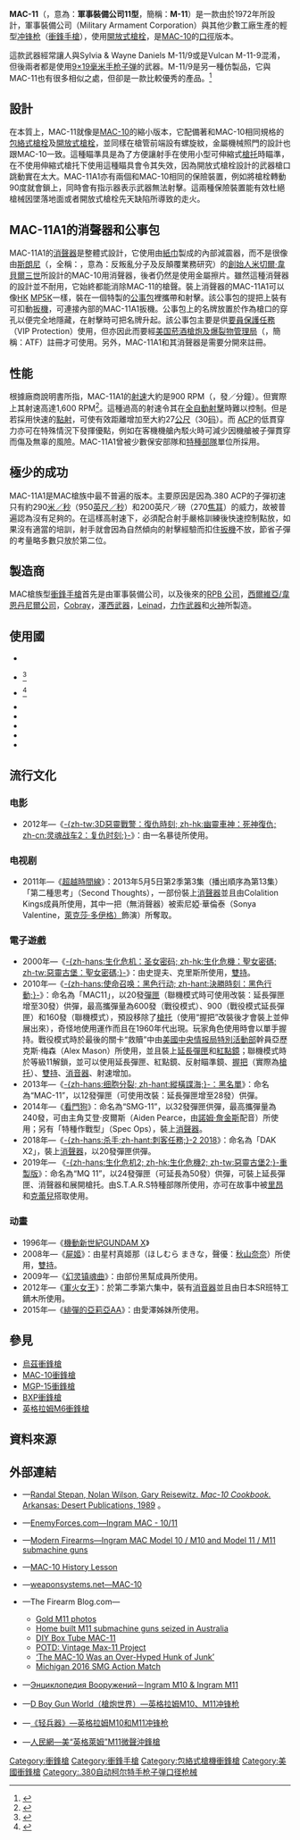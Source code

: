 {{noteTA
|G1=軍事
|G2=長度單位
|G3=Firearms
}}
{{Infobox Weapon
|name= {{Lang|en|MAC-11A1<br />Model 11 Advancement 1}}
|image= File:MAC11.jpg
|image_size= 300px
|caption= 縮折[[槍托|槍托]]的MAC-11A1
|origin= {{flagcountry|United States}}
|type= <div class="NavFrame collapsed" style="color: black; background-color: #FFFFFF; margin: 0 auto; padding: 0 10px; text-align: left;"><div class="NavHead" style="background-color: #FFFFFF; margin: 0 auto; padding: 0 10px; font-weight:normal;"></div><div class="NavContent" style="background-color: #FFFFFF; margin: 0 auto; padding: 0 10px;">
* [[冲锋枪|冲锋枪]]
* [[全自動手槍|衝鋒手槍]]
</div>
</div>
<!-- Type selection -->
|is_ranged= yes
|is_bladed= 
|is_explosive= 
|is_artillery= 
|is_vehicle= 
|is_missile= 
|is_UK= 
<!-- Service history -->
|service=
|used_by= 警察、軍隊
|wars= 
<!-- Production history -->
|designer= {{Link-en|戈登·B·英格拉姆|Gordon Ingram}}
|design_date= 1972年
|manufacturer= 軍事裝備公司（Military Armament Corporation）、其他少數廠商（主要生產仿製的民用型）
|unit_cost= 
|production_date= 1972年－
|number= 
|variants= <div class="NavFrame collapsed" style="color: black; background-color: #FFFFFF; margin: 0 auto; padding: 0 10px; text-align: left;"><div class="NavHead" style="background-color: #FFFFFF; margin: 0 auto; padding: 0 10px; font-weight:normal;"></div><div class="NavContent" style="background-color: #FFFFFF; margin: 0 auto; padding: 0 10px;">
* MAC-11A1
* MAC-11/9
</div>
</div>
<!-- General specifications -->
|spec_label= 
|weight= <div class="NavFrame collapsed" style="color: black; background-color: #FFFFFF; margin: 0 auto; padding: 0 10px; text-align: left;"><div class="NavHead" style="background-color: #FFFFFF; margin: 0 auto; padding: 0 10px; font-weight:normal;"></div><div class="NavContent" style="background-color: #FFFFFF; margin: 0 auto; padding: 0 10px;">
* 無[[抑制器|消聲器]]：
** 空槍：1.59[[千克|千克]]（3.51[[磅|磅]]）
** 上彈：2.1公斤（4.63磅）
* 加裝消聲器：
** 空槍：2.045公斤（4.51磅）
** 上彈：2.555公斤（5.63磅）
</div>
</div>
|length= <div class="NavFrame collapsed" style="color: black; background-color: #FFFFFF; margin: 0 auto; padding: 0 10px; text-align: left;"><div class="NavHead" style="background-color: #FFFFFF; margin: 0 auto; padding: 0 10px; font-weight:normal;"></div><div class="NavContent" style="background-color: #FFFFFF; margin: 0 auto; padding: 0 10px;">
* 無消聲器：
** 槍托縮折：248[[毫米|毫米]]（9.76[[英寸|英寸]]）
** 槍托伸展：531毫米（20.91英吋）
* 加裝消聲器：
** 槍托縮折：440毫米（17.32英吋）
** 槍托伸展：650毫米（25.59英吋）
</div>
</div>
|part_length= 129毫米（5.08英吋）
|width= 
|height= 
|diameter= 
|crew= 
<!-- Ranged weapon specifications --> 
|cartridge= {{Link-en|.380 ACP|.380 ACP}}
|caliber= 9毫米（.380英吋）
|barrels= 1根，[[膛線|線膛]]，[[槍口|槍口]]前端螺旋紋可用以安裝專用[[抑制器|抑制器]]等附件
|action= <div class="NavFrame collapsed" style="color: black; background-color: #FFFFFF; margin: 0 auto; padding: 0 10px; text-align: left;"><div class="NavHead" style="background-color: #FFFFFF; margin: 0 auto; padding: 0 10px; font-weight:normal;"></div><div class="NavContent" style="background-color: #FFFFFF; margin: 0 auto; padding: 0 10px;">
* [[反沖作用_(槍械)|反沖作用]]
* [[開放式槍栓|開放式槍栓]]
* [[包絡式槍機|包絡式槍機]]
</div>
</div>
|mode= {{Link-en|半自動槍械|Semi-automatic firearm|半自動}}、[[自動火器|全自動]]，可[[擊發調變槍械|擊發調變]]
|rate= 1,200-1,600發／分鐘
|velocity= 298.7[[米每秒|米／秒]]（980.01[[英尺每秒|英尺／秒]]）
|range= 25—50[[米_(单位)|公尺]]（27.34—54.68[[码|码]]，82.02—164.04[[英尺|英尺]]）
|max_range= 
|feed= 16、32發可拆卸式[[彈匣|彈匣]]
|sights= [[機械瞄具|機械瞄具]]：固定覘孔式[[照門|照門]]和柱狀[[照準器|準星]]
<!-- 火炮規格 -->
|breech= 
|recoil= 
|carriage= 
|elevation= 
|traverse= 
<!-- 刃器規格 --> 
|blade_type= 
|hilt_type= 
|sheath_type= 
|head_type= 
|haft_type= 
<!-- 爆炸物內填炸藥規格 --> 
|filling= 
|filling_weight= 
|detonation= 
|yield= 
<!-- 車輛/飛彈 規格 -->
|armour= 
|primary_armament= 
|secondary_arament= 
|engine= 
|engine_power= 
|transmission= 
|payload_capacity= 
|fuel_capacity= 
|pw_ratio= 
|suspension= 
|clearance= 
|vehicle_range= 
|speed= 
|guidance= 
|steering= 
<!-- missiles only -->
|wingspan= 
|propellant= 
|ceiling= 
|altitude= 
|depth= 
|boost= 
|accuracy= 
|launch_platform= 
|transport= 
}}

'''MAC-11'''（{{Lang-en|'''Military Armament Corporation Model 11'''}}，意為：'''軍事裝備公司11型'''，簡稱：'''M-11'''）是一款由{{Link-en|戈登·B·英格拉姆|Gordon Ingram}}於1972年所設計，軍事裝備公司（Military Armament Corporation）與其他少數工廠生產的輕型[[冲锋枪|冲锋枪]]（[[全自動手槍|衝鋒手槍]]），使用[[開放式槍栓|開放式槍栓]]，是[[MAC-10衝鋒槍|MAC-10]]的{{Link-en|.380 ACP|.380 ACP}}[[口徑|口徑]]版本。

這款武器經常讓人與Sylvia & Wayne Daniels M-11/9或是Vulcan M-11-9混淆，但後兩者都是使用[[9×19mm魯格彈|9×19毫米]][[手枪|手枪]][[子弹|子弹]]的武器。M-11/9是另一種仿製品，它與MAC-11也有很多相似之處，但卻是一款比較優秀的產品。<ref name="Jones">{{cite book|last = Jones| first = Richard| title = Jane's Infantry Weapons 2009-2010 | publisher = Jane's Information Group| year = 2009| isbn =0710628692  | pages =139}}</ref>

== 設計 ==
在本質上，MAC-11就像是[[MAC-10衝鋒槍|MAC-10]]的縮小版本，它配備著和MAC-10相同規格的[[包絡式槍栓|包絡式槍栓]]及[[開放式槍栓|開放式槍栓]]，並同樣在槍管前端設有螺旋紋，金屬機械照門的設計也跟MAC-10一致。這種瞄準具是為了方便讓射手在使用小型可伸縮式[[槍托|槍托]]時瞄準，在不使用伸縮式槍托下使用這種瞄具會令其失效，因為開放式槍栓設計的武器槍口跳動實在太大。MAC-11A1亦有兩個和MAC-10相同的保險裝置，例如將槍栓轉動90度就會鎖上，同時會有指示器表示武器無法射擊。這兩種保險裝置能有效杜絕槍械因墜落地面或者開放式槍栓先天缺陷所導致的走火。

== MAC-11A1的消聲器和公事包 ==
MAC-11A1的[[抑制器|消聲器]]是整體式設計，它使用由[[面紙|紙巾]]製成的內部減震器，而不是很像由[[斯朗尼|斯朗尼]]（{{Lang-en|SIONICS}}，全稱：{{Lang|en|'''S'''tudies '''I'''n the '''O'''perational '''N'''egation of '''I'''nsurgents and '''C'''ounter-'''S'''ubversion}}，意為：反叛亂分子及反顛覆業務研究）的[[企業家|創始人]][[米切爾·韋貝爾三世|米切爾·韋貝爾三世]]所設計的MAC-10用消聲器，後者仍然是使用金屬擦片。雖然這種消聲器的設計並不耐用，它始終都能消除MAC-11的槍聲。裝上消聲器的MAC-11A1可以像[[黑克勒-科赫|HK]] [[HK_MP5冲锋枪|MP5K]]一樣，裝在一個特製的[[公文包|公事包]]裡攜帶和射擊。該公事包的提把上裝有可扣動[[扳機|扳機]]，可連接內部的MAC-11A1扳機。公事包上的名牌放置於作為槍口的穿孔以便完全地隱藏，在射擊時可把名牌升起。該公事包主要是供[[VIP|要員保護任務]]（VIP Protection）使用，但亦因此而要經[[美国|美国]][[美國菸酒槍炮及爆裂物管理局|菸酒槍炮及爆裂物管理局]]（{{Lang-en|Bureau of Alcohol, Tobacco, Firearms and Explosives}}，簡稱：ATF）註冊才可使用。另外，MAC-11A1和其消聲器是需要分開來註冊。

== 性能 ==
根據廠商說明書所指，MAC-11A1的[[射速|射速]]大約是900 RPM（{{Lang-en|rounds per minute}}，發／分鐘）。但實際上其射速高達1,600 RPM<ref>{{Cite news | title = Ingram MAC Model 10 / M10 and Model 11 / M11 submachine guns (USA) | publisher = Official site | date = 2007年7月28日 | url = http://world.guns.ru/smg/smg22-e.htm | accessdate = 2007年7月28日 | deadurl = yes | archiveurl = https://web.archive.org/web/20070929124518/http://www.world.guns.ru/smg/smg22-e.htm | archivedate = 2007年9月29日 }}</ref>。這種過高的射速令其在[[自動火器|全自動射擊]]時難以控制。但是若採用快速的[[三發點放|點射]]，可使有效距離增加至大約27[[米_(单位)|公尺]]（30[[码|码]]）。而{{Link-en|.380 ACP|.380 ACP|.380}} [[柯爾特自動手槍|ACP]]的低貫穿力亦可在特殊情況下發揮優點，例如在客機機艙內駁火時可減少因機艙被子彈貫穿而傷及無辜的風險。MAC-11A1曾被少數保安部隊和[[特種部隊|特種部隊]]單位所採用。

== 極少的成功 ==
MAC-11A1是MAC槍族中最不普遍的版本。主要原因是因為.380 ACP的子彈初速只有約290[[米每秒|米／秒]]（950[[英尺每秒|英尺／秒]]）和200英尺／磅（270[[焦耳|焦耳]]）的威力，故被普遍認為沒有足夠的{{Link-en|制止力|Stopping power}}。在這樣高射速下，必須配合射手嚴格訓練後快速控制點放，如果沒有適當的培訓，射手就會因為自然傾向的射擊經驗而扣住[[扳機|扳機]]不放，節省子彈的考量略多數只放於第二位。

== 製造商 ==
{{Imageframe|width=300|align=right|content=
[[File:Flickr_-_~Steve_Z~_-_Cobray_M11.jpg|300px]]
[[File:Flickr_-_~Steve_Z~_-_Cobray_M11_(1).jpg|300px]]
|caption=（上）由Cobray生產的M11/9<br />（下）裝上[[抑制器|消聲器]]的Cobray M11/9}}
MAC槍族型[[全自動手槍|衝鋒手槍]]首先是由軍事裝備公司，以及後來的[[RPB_公司|RPB 公司]]，[[西爾維亞/韋恩丹尼爾公司|西爾維亞/韋恩丹尼爾公司]]，[[Cobray|Cobray]]，[[澤西武器|澤西武器]]，[[Leinad|Leinad]]，[[力作武器|力作武器]]和[[火神|火神]]所製造。

== 使用國 ==
* {{flagcountry|Argentina}}
* {{flagcountry|Colombia}}<ref>{{Cite web |url=https://sites.google.com/site/worldinventory/wiw_sa_colombia |title=存档副本 |accessdate=2016-02-22 |archive-date=2016-03-12 |archive-url=https://web.archive.org/web/20160312062339/https://sites.google.com/site/worldinventory/wiw_sa_colombia |dead-url=no }}</ref>
* {{flagcountry|Greece}}<ref>{{Cite web |url=https://sites.google.com/site/worldinventory/wiw_eu_greece |title=存档副本 |accessdate=2016-03-02 |archive-date=2016-06-03 |archive-url=https://web.archive.org/web/20160603163433/https://sites.google.com/site/worldinventory/wiw_eu_greece |dead-url=no }}</ref>
* {{flagcountry|Guatemala}}
* {{flagcountry|ROC}}
* {{flagcountry|ROK}}
* {{flagcountry|Slovenia}}
* {{flagcountry|Venezuela}}

== 流行文化 ==
=== 电影 ===
* 2012年—《[[灵魂战车2：复仇时刻|-{zh-tw:3D惡靈戰警：復仇時刻; zh-hk:幽靈車神：死神復仇; zh-cn:灵魂战车2：复仇时刻;}-]]》：由一名暴徒所使用。

=== 电视剧 ===
* 2011年—《[[超越時間線|超越時間線]]》：2013年5月5日第2季第3集（播出順序為第13集）「第二種思考」（Second Thoughts），一部份裝上[[抑制器|消聲器]]並且由Colalition Kings成員所使用，其中一把（無消聲器）被索尼婭·華倫泰（Sonya Valentine，[[萊克莎·多伊格）|萊克莎·多伊格）]]飾演）所奪取。

=== 電子遊戲 ===
* 2000年—《[[生化危機：聖女密碼|-{zh-hans:生化危机：圣女密码; zh-hk:生化危機：聖女密碼; zh-tw:惡靈古堡：聖女密碼;}-]]》：由史提夫、克里斯所使用，[[雙持|雙持]]。
* 2010年—《[[決勝時刻：黑色行動|-{zh-hans:使命召唤：黑色行动; zh-hant:決勝時刻：黑色行動;}-]]》：命名為「MAC11」，以20發[[彈匣|彈匣]]（聯機模式時可使用改裝：延長彈匣增至30發）供彈，最高攜彈量為600發（戰役模式）、900（戰役模式延長彈匣）和160發（聯機模式），預設移除了[[槍托|槍托]]（使用“握把”改裝後才會裝上並伸展出來），奇怪地使用{{Link-en|閉鎖式槍栓|Closed bolt}}運作而且在1960年代出現。玩家角色使用時會以單手握持。戰役模式時於最後的關卡“救贖”中由[[中央情报局|美國中央情报局]][[中央情報局特別活動中心|特別活動部]]幹員亞歷克斯·梅森（Alex Mason）所使用，並且裝上[[彈匣|延長彈匣]]和[[紅點鏡|紅點鏡]]；聯機模式時於等級11解鎖，並可以使用延長彈匣、紅點鏡、反射瞄準鏡、[[輔助握把|握把]]（實際為{{Link-en|伸縮式槍托|Telescoping stock|伸縮式}}[[槍托|槍托]]）、[[雙持|雙持]]、[[抑制器|消音器]]、射速增加。
* 2013年—《[[縱橫諜海：黑名單|-{zh-hans:细胞分裂; zh-hant:縱橫諜海;}-：黑名單]]》：命名為“MAC-11”，以12發彈匣（可使用改裝：延長彈匣增至28發）供彈。
* 2014年—《[[看門狗_(遊戲)|看門狗]]》：命名為“SMG-11”，以32發彈匣供彈，最高攜彈量為240發，可由主角艾登·皮爾斯（Aiden Pearce，由[[諾姆·詹金斯|諾姆·詹金斯]]配音）所使用；另有「特種作戰型」（Spec Ops），裝上[[抑制器|消聲器]]。
* 2018年—《[[殺手2_(2018年遊戲)|-{zh-hans:杀手;zh-hant:刺客任務;}-2 2018]]》：命名為「DAK X2」，裝上[[抑制器|消聲器]]，以20發彈匣供彈。
* 2019年— 《[[生化危机2_重制版|-{zh-hans:生化危机2; zh-hk:生化危機2; zh-tw:惡靈古堡2;}-重製版]]》：命名為“MQ 11”，以24發彈匣（可延長為50發）供彈，可裝上延長彈匣、消聲器和展開槍托。由S.T.A.R.S特種部隊所使用，亦可在故事中被[[里昂·S·甘乃迪|里昂]]和[[克蕾兒·雷德菲爾|克蕾兒]]搭取使用。

=== 动畫 ===
* 1996年—《[[機動新世紀GUNDAM_X|機動新世紀GUNDAM X]]》
* 2008年—《[[屍姬|屍姬]]》：由星村真姬那（ほしむら まきな，聲優：[[秋山依里|秋山奈奈]]）所使用，[[雙持|雙持]]。
* 2009年—《[[幻灵镇魂曲|幻灵镇魂曲]]》：由部份黑幫成員所使用。
* 2012年—《[[軍火女王|軍火女王]]》：於第二季第六集中，裝有[[抑制器|消音器]]並且由日本SR班特工鏑木所使用。
* 2015年—《[[緋彈的亞莉亞|緋彈的亞莉亞]]AA》：由愛澤姊妹所使用。

== 參見 ==
* [[烏茲衝鋒槍|烏茲衝鋒槍]]
* [[MAC-10衝鋒槍|MAC-10衝鋒槍]]
* [[MGP-15衝鋒槍|MGP-15衝鋒槍]]
* [[BXP衝鋒槍|BXP衝鋒槍]]
* [[英格拉姆M6衝鋒槍|英格拉姆M6衝鋒槍]]

== 資料來源 ==
{{Commons and category|MAC-11|MAC-11衝鋒槍|MAC-11}}
{{Reflist}}

== 外部連結 ==
* {{en icon}}—[http://www.firearmsid.com/Feature%20Articles/012001/Mac10History.htm Randal Stepan, Nolan Wilson, Gary Reisewitz. ''Mac-10 Cookbook.'' Arkansas: Desert Publications, 1989] {{Wayback|url=http://www.firearmsid.com/Feature%20Articles/012001/Mac10History.htm |date=20201208215651 }}。
* {{en icon}}—[http://www.enemyforces.com/firearms/ingram.htm EnemyForces.com—Ingram MAC - 10/11] {{Wayback|url=http://www.enemyforces.com/firearms/ingram.htm |date=20071013093415 }}
* {{en icon}}—[http://world.guns.ru/smg/usa/ingram-mac-m10-and-m11-e.html Modern Firearms—Ingram MAC Model 10 / M10 and Model 11 / M11 submachine guns] {{Wayback|url=http://world.guns.ru/smg/usa/ingram-mac-m10-and-m11-e.html |date=20160902070101 }}
* {{en icon}}—[http://www.firearmsid.com/Feature%20Articles/012001/Mac10History.htm MAC-10 History Lesson] {{Wayback|url=http://www.firearmsid.com/Feature%20Articles/012001/Mac10History.htm |date=20201208215651 }}
* {{en icon}}—[http://weaponsystems.net/weaponsystem/AA02%20-%20MAC-10.html weaponsystems.net—MAC-10] {{Wayback|url=http://weaponsystems.net/weaponsystem/AA02%20-%20MAC-10.html |date=20190914211936 }}
* {{en icon}}—The Firearm Blog.com—
** [http://www.thefirearmblog.com/blog/2009/03/30/gold-m11-photos/ Gold M11 photos] {{Wayback|url=http://www.thefirearmblog.com/blog/2009/03/30/gold-m11-photos/ |date=20201124031121 }}
** [http://www.thefirearmblog.com/blog/2013/11/19/home-built-m11-submachine-guns-seized-australia/ Home built M11 submachine guns seized in Australia] {{Wayback|url=http://www.thefirearmblog.com/blog/2013/11/19/home-built-m11-submachine-guns-seized-australia/ |date=20201112023701 }}
** [http://www.thefirearmblog.com/blog/2014/07/18/diy-box-tube-mac-11/ DIY Box Tube MAC-11] {{Wayback|url=http://www.thefirearmblog.com/blog/2014/07/18/diy-box-tube-mac-11/ |date=20201223230910 }}
** [http://www.thefirearmblog.com/blog/2016/05/19/potd-vintage-max-11-project/ POTD: Vintage Max-11 Project] {{Wayback|url=http://www.thefirearmblog.com/blog/2016/05/19/potd-vintage-max-11-project/ |date=20210204120709 }}
** [http://www.thefirearmblog.com/blog/2016/05/26/262793/ ‘The MAC-10 Was an Over-Hyped Hunk of Junk’] {{Wayback|url=http://www.thefirearmblog.com/blog/2016/05/26/262793/ |date=20200930102255 }}
** [http://www.thefirearmblog.com/blog/2016/08/19/michigan-2016-smg-action-match/ Michigan 2016 SMG Action Match] {{Wayback|url=http://www.thefirearmblog.com/blog/2016/08/19/michigan-2016-smg-action-match/ |date=20170701062628 }}
* {{ru icon}}—[http://gunsite.narod.ru/ingram_m10.htm Энциклопедия Вооружений－Ingram M10 & Ingram M11] {{Wayback|url=http://gunsite.narod.ru/ingram_m10.htm |date=20200226010937 }}
* {{zh-hans icon}}—[http://pewpewpew.work/usa/smg/ingram/m10m11.htm D Boy Gun World（槍炮世界）—英格拉姆M10、M11冲锋枪] {{Wayback|url=http://pewpewpew.work/usa/smg/ingram/m10m11.htm |date=20200720063313 }}
* {{zh-hans icon}}—[http://qkzz.net/article/33417df5-1956-42be-ac90-d745ca7bc917.htm 《轻兵器》—英格拉姆M10和M11冲锋枪] {{Wayback|url=http://qkzz.net/article/33417df5-1956-42be-ac90-d745ca7bc917.htm |date=20190624075549 }}
* {{zh-hant icon}}—[http://www.people.com.cn/BIG5/junshi/20030411/969223.html 人民網—美“英格萊姆”M11微聲沖鋒槍] {{Wayback|url=http://www.people.com.cn/BIG5/junshi/20030411/969223.html |date=20160304080208 }}

[[Category:衝鋒槍|Category:衝鋒槍]]
[[Category:衝鋒手槍|Category:衝鋒手槍]]
[[Category:包絡式槍機衝鋒槍|Category:包絡式槍機衝鋒槍]]
[[Category:美國衝鋒槍|Category:美國衝鋒槍]]
[[Category:.380自动柯尔特手枪子弹口径枪械|Category:.380自动柯尔特手枪子弹口径枪械]]